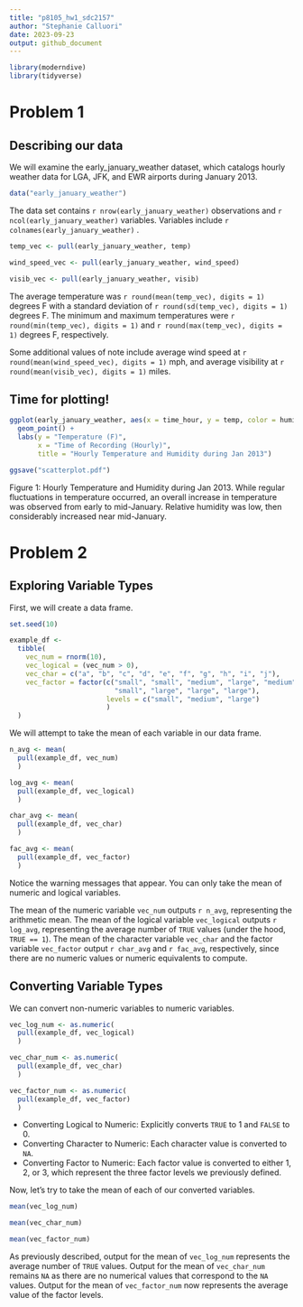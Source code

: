 ```yaml
---
title: "p8105_hw1_sdc2157"
author: "Stephanie Calluori"
date: 2023-09-23
output: github_document
---
```


```r
library(moderndive)
library(tidyverse)
```

# Problem 1

## Describing our data

We will examine the early_january_weather dataset, which catalogs hourly weather data for LGA, JFK, and EWR airports during January 2013. 

```r
data("early_january_weather")

```

The data set contains `r nrow(early_january_weather)` observations and `r ncol(early_january_weather)` variables. Variables include `r colnames(early_january_weather)` . 

```r
temp_vec <- pull(early_january_weather, temp)

wind_speed_vec <- pull(early_january_weather, wind_speed)

visib_vec <- pull(early_january_weather, visib)
```

The average temperature was `r round(mean(temp_vec), digits = 1)` degrees F with a standard deviation of `r round(sd(temp_vec), digits = 1)` degrees F. The minimum and maximum temperatures were `r round(min(temp_vec), digits = 1)` and `r round(max(temp_vec), digits = 1)` degrees F, respectively. 

Some additional values of note include average wind speed at `r round(mean(wind_speed_vec), digits = 1)` mph, and average visibility at `r round(mean(visib_vec), digits = 1)` miles.

## Time for plotting!

```r
ggplot(early_january_weather, aes(x = time_hour, y = temp, color = humid)) + 
  geom_point() +
  labs(y = "Temperature (F)", 
       x = "Time of Recording (Hourly)", 
       title = "Hourly Temperature and Humidity during Jan 2013")

ggsave("scatterplot.pdf")
```

Figure 1: Hourly Temperature and Humidity during Jan 2013. While regular fluctuations in temperature occurred, an overall increase in temperature was observed from early to mid-January. Relative humidity was low, then considerably increased near mid-January. 

# Problem 2

## Exploring Variable Types

First, we will create a data frame. 

```r
set.seed(10)

example_df <-
  tibble(
    vec_num = rnorm(10),
    vec_logical = (vec_num > 0),
    vec_char = c("a", "b", "c", "d", "e", "f", "g", "h", "i", "j"),
    vec_factor = factor(c("small", "small", "medium", "large", "medium", "large", 
                          "small", "large", "large", "large"),
                        levels = c("small", "medium", "large")
                        )
  )
```

We will attempt to take the mean of each variable in our data frame.

```r
n_avg <- mean(
  pull(example_df, vec_num)
  )

log_avg <- mean(
  pull(example_df, vec_logical)
  )

char_avg <- mean(
  pull(example_df, vec_char)
  )

fac_avg <- mean(
  pull(example_df, vec_factor)
  )

```

Notice the warning messages that appear. You can only take the mean of numeric and logical variables. 

The mean of the numeric variable `vec_num` outputs `r n_avg`, representing the arithmetic mean. The mean of the logical variable `vec_logical` outputs `r log_avg`, representing the average number of `TRUE` values (under the hood, `TRUE == 1`). The mean of the character variable `vec_char` and the factor variable `vec_factor` output `r char_avg` and `r fac_avg`, respectively, since there are no numeric values or numeric equivalents to compute.

## Converting Variable Types

We can convert non-numeric variables to numeric variables. 

```r
vec_log_num <- as.numeric(
  pull(example_df, vec_logical)
  )

vec_char_num <- as.numeric(
  pull(example_df, vec_char)
  )

vec_factor_num <- as.numeric(
  pull(example_df, vec_factor)
  )

```

* Converting Logical to Numeric: Explicitly converts `TRUE` to 1 and `FALSE` to 0. 
* Converting Character to Numeric: Each character value is converted to `NA`. 
* Converting Factor to Numeric: Each factor value is converted to either 1, 2, or 3, which represent the three factor levels we previously defined.

Now, let's try to take the mean of each of our converted variables.

```r
mean(vec_log_num)

mean(vec_char_num)

mean(vec_factor_num)

```

As previously described, output for the mean of `vec_log_num` represents the average number of `TRUE` values. Output for the mean of `vec_char_num` remains `NA` as there are no numerical values that correspond to the `NA` values. Output for the mean of `vec_factor_num` now represents the average value of the factor levels.
